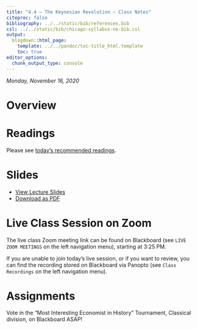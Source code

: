 ```yaml
---
title: "4.4 — The Keynesian Revolution — Class Notes"
citeproc: false
bibliography: ../../static/bib/references.bib
csl: ../../static/bib/chicago-syllabus-no-bib.csl
output:
  blogdown::html_page:
    template: ../../pandoc/toc-title_html.template
    toc: true
editor_options: 
  chunk_output_type: console
---
```


*Monday, November 16, 2020*

# Overview


# Readings

Please see [today's recommended readings](/reading/4.4-reading).

# Slides

- [<i class="fas fa-chalkboard-teacher"></i> View Lecture Slides](/slides/4.4-slides.html)
- [<i class="fas fa-file-pdf"></i> Download as PDF](/slides/4.4-slides.pdf)

# Live Class Session on Zoom

The live class <i class="fas fa-video"></i> Zoom meeting link can be found on Blackboard (see `LIVE ZOOM MEETINGS` on the left navigation menu), starting at 3:25 PM.

If you are unable to join today's live session, or if you want to review, you can find the recording stored on Blackboard via Panopto (see `Class Recordings` on the left navigation menu).

# Assignments

Vote in the “Most Interesting Economist in History” Tournament, Classical division, on Blackboard ASAP!